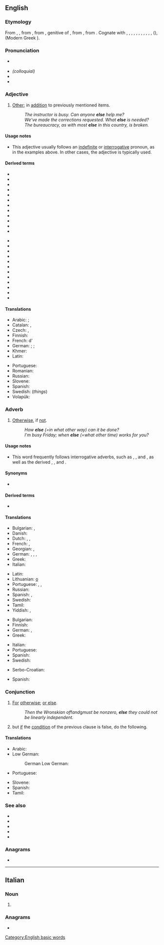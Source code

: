 {{also|Else|-else}}
==English==

===Etymology===
From {{inh|en|enm|ells}}, {{m|enm|elles}}, from {{inh|en|ang|elles||other, otherwise, different}}, from {{inh|en|gem-pro|*aljas||of another, of something else}}, genitive of {{m|gem-pro|*aljaz||other}}, from {{inh|en|ine-pro|*ályos|*h₂élios}}, from {{m|ine-pro|*h₂el-||other}}. Cognate with {{cog|ofs|elles||other}}, {{cog|goh|elles}}, {{m|goh|ellies||other}}, {{cog|da|eller||or}}, {{cog|da|ellers||otherwise}}, {{cog|sv|eljes}}, {{m|sv|eljest||or else, otherwise}}, {{cog|no|elles||else, otherwise}}, {{cog|got|𐌰𐌻𐌾𐌹𐍃||other}}, {{cog|la|alius||other, another}}, {{cog|grc|ἄλλος}}, {{m|grc|αἶλος}} ({{grc-ark}}), (Modern Greek {{m|el|αλλιώς||otherwise, else}}).

===Pronunciation===
* {{a|RP|US}} {{IPA|/ɛls/|lang=en}}
* ''(colloquial)'' {{IPA|/ɛlts/|lang=en}}
* {{audio|en-us-else.ogg|Audio (US)|lang=en}}
* {{rhymes|ɛls|lang=en}}

===Adjective===
{{en-adj|-}}

# {{lb|en|postpositive|used only with indefinite or interrogative pronouns}} [[other|Other]]; in [[addition]] to previously mentioned items.
#: ''The instructor is busy. Can anyone '''else''' help me?''
#: ''We've made the corrections requested. What '''else''' is needed?''
#: ''The bureaucracy, as with most '''else''' in this country, is broken.''

====Usage notes====
* This adjective usually follows an [[indefinite]] or [[interrogative]] pronoun, as in the examples above. In other cases, the adjective {{m|en|other}} is typically used.

====Derived terms====
{{rel-top|Terms derived from the adjective ''else''}}
* {{l|en|anybody else}}
* {{l|en|anyone else}}
* {{l|en|anyplace else}}
* {{l|en|anything else}}
* {{l|en|anywhere else}}
* {{l|en|elsewhere}}
* {{l|en|elsewhither}}
* {{l|en|everybody else}}
* {{l|en|everyone else}}
* {{l|en|everyplace else}}
* {{l|en|everything else}}
* {{l|en|everywhere else}}
{{rel-mid}}
<!-- do not add "how else" here; "else" is an adverb in this expression-->
* {{l|en|most else}}
* {{l|en|much else}}
* {{l|en|nobody else}}
* {{l|en|no one else}}
* {{l|en|no place else}}
* {{l|en|nothing else}}
* {{l|en|nowhere else}}
* {{l|en|someone else}}
* {{l|en|something else}}
* {{l|en|somewhere else}}
* {{l|en|what else}}
* {{l|en|what else is new}}
<!-- do not add "when else" here; "else" is an adverb in these expressions-->
{{rel-bottom}}

====Translations====
{{trans-top|other}}
* Arabic: {{t|ar|غَيْر}}; {{t+|ar|آخَر}}
* Catalan: {{t+|ca|més}}, {{t+|ca|altre}}
* Czech: {{t+|cs|jiný}}, {{t+|cs|ostatní}}
* Finnish: {{t+|fi|muu}}
* French: d'{{t+|fr|autre}}
* German: {{q|following pronouns}} {{t+|de|anders}}; {{t+|de|sonst}}; {{q|otherwise}} {{t+|de|anderer}}
* Khmer: {{t+|km|ទៀត|tr=tiet|sc=Khmr}}
* Latin: {{t+|la|alius}}
{{trans-mid}}
* Portuguese: {{t+|pt|mais}}
* Romanian: {{t-needed|ro}}
* Russian: {{t+|ru|ещё}}
* Slovene: {{t+|sl|drug}}
* Spanish: {{t+|es|más}}
* Swedish: {{t+|sv|annat}} (''things'')
* Volapük: {{t-needed|vo}}
{{trans-bottom}}

===Adverb===
{{en-adv|-}}

# {{lb|en|follows [[interrogative]] adverbs}} [[otherwise|Otherwise]], if [[not]].
#: ''How '''else''' (=in what other way) can it be done?''
#: ''I'm busy Friday; when '''else''' (=what other time) works for you?''

====Usage notes====
* {{sense|otherwise}} This word frequently follows interrogative adverbs, such as {{m|en|how}}, {{m|en|why}}, and {{m|en|when}}, as well as the derived {{m|en|however}}, {{m|en|why ever}}, and {{m|en|whenever}}.

====Synonyms====
* {{l|en|otherwise}}

====Derived terms====
* {{l|en|or else}}

====Translations====
{{trans-top|word that implies any result with the exception of the one being referred to}}
* Bulgarian: {{t+|bg|иначе}}, {{t|bg|освен това}}
* Danish: {{t|da|ellers}}
* Dutch: {{t|nl|zoniet}}, {{t+|nl|anders}}, {{t|nl|in het andere geval}}
* French: {{t+|fr|sinon}}, {{t+|fr|autrement}}
* Georgian: {{t|ka|სხვანაირად|sc=Geor}}, {{t|ka|სხვაგვარად|sc=Geor}}
* German: {{t+|de|sonst}}, {{t+|de|anders}}, {{t+|de|andernfalls}}, {{t+|de|ansonsten}}
* Greek: {{t+|el|αλλιώς}}
* Italian: {{t+|it|altro}}
{{trans-mid}}
* Latin: {{t|la|alioqui}}
* Lithuanian: [[o]] {{t+|lt|dar}}
* Portuguese: {{t+|pt|senão}}, {{t+|pt|em vez de}}, {{t+|pt|além disso}}
* Russian: {{t+|ru|ина́че}}
* Spanish: {{t+|es|más}}, {{t+|es|sino}}
* Swedish: {{t+|sv|annars}}
* Tamil: {{t+|ta|வேறு|sc=Taml}}
* Yiddish: {{t|yi|אַנישט}}, {{t|yi|אַניט}}
{{trans-bottom}}

{{trans-top|statement in computing that indicates the result of a conditional statement (if) evaluating as false}}
* Bulgarian: {{t+|bg|иначе}}
* Finnish: {{t+|fi|muuten}}
* German: {{t|de|else}}, {{t+|de|sonst}}
* Greek: {{t+|el|αλλιώς}}
{{trans-mid}}
* Italian: {{t+|it|altrimenti}}
* Portuguese: {{t+|pt|senão}}
* Spanish: {{t+|es|sino}}
* Swedish: {{t+|sv|annars}}
{{trans-bottom}}

{{checktrans-top}}
* Serbo-Croatian: {{t-check|sh|u suprotnom}}
{{trans-mid}}
* Spanish: {{t-check|es|sino}}
{{trans-bottom}}

===Conjunction===
{{en-con}}

# [[for|For]] [[otherwise]]; [[or else]].
#: ''Then the Wronskian of ''f'' and ''g'' must be nonzero, '''else''' they could not be linearly independent.''
# {{lb|en|computing|in many programming languages and [[pseudocode]]}} but [[if]] the [[condition]] of the previous {{m|en|if}} clause is false, do the following.

====Translations====
{{trans-top|word that implies the would be consequence of the preceding event not happening}}
* Arabic: {{t|ar|وَإِلَا|tr=wa-ʾilā}}
* Low German:
*: German Low German: {{t+|nds-de|süs}}
* Portuguese: {{t+|pt|senão}}
{{trans-mid}}
* Slovene: {{t|sl|sicer}}
* Spanish: {{t+|es|sino}}
* Tamil: {{t|ta|இல்லையெனில்|sc=Taml}}
{{trans-bottom}}

===See also===
* {{l|en|and}}
* {{l|en|if}}
* {{l|en|not}}
* {{l|en|or}}
* {{l|en|then}}

===Anagrams===
* {{anagrams|en|EELS|Slee|eels|lees|lese|seel|sele}}

[[Category:English basic words]]

----

==Italian==

===Noun===
{{head|it|noun plural form|g=f}}

# {{plural of|elsa|lang=it}}

===Anagrams===
* {{l|it|lese}}